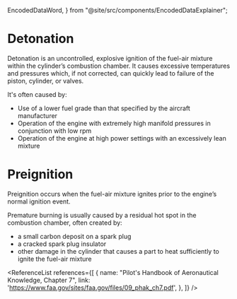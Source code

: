  EncodedDataWord,
} from "@site/src/components/EncodedDataExplainer";

# Detonation

Detonation is an uncontrolled, explosive ignition of the fuel-air mixture within
the cylinder’s combustion chamber. It causes excessive temperatures and
pressures which, if not corrected, can quickly lead to failure of the piston,
cylinder, or valves.

It's often caused by:

- Use of a lower fuel grade than that specified by the aircraft manufacturer
- Operation of the engine with extremely high manifold pressures in conjunction
  with low rpm
- Operation of the engine at high power settings with an excessively lean
  mixture

# Preignition

Preignition occurs when the fuel-air mixture ignites prior to the engine’s
normal ignition event.

Premature burning is usually caused by a residual hot spot in the combustion
chamber, often created by:

- a small carbon deposit on a spark plug
- a cracked spark plug insulator
- other damage in the cylinder that causes a part to heat sufficiently to ignite
  the fuel-air mixture

<ReferenceList references={[
  {
    name: "Pilot's Handbook of Aeronautical Knowledge, Chapter 7",
    link: 'https://www.faa.gov/sites/faa.gov/files/09_phak_ch7.pdf',
  },
]} />
